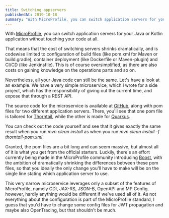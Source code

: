 ```yaml
---
title: Switching appservers
publishedAt: 2019-10-18
summary: "With MicroProfile, you can switch application servers for your Java or Kotlin application without touching your code at all."
---
```

With <a href="../microservices-with-microprofile/">MicroProfile</a>, you can switch application servers for your Java or Kotlin application without touching your code at all.

That means that the cost of switching servers shrinks dramatically, and is codewise limited to configuration of build files (like pom.xml for Maven or build.gradle), container deployment (like Dockerfile or Maven-plugin) and CI/CD (like Jenkinsfile). This is of course oversimplified, as there are also costs on gaining knowledge on the operations parts and so on.

Nevertheless, all your Java code can still be the same. Let's have a look at an example. We have a very simple microservice, which I wrote for a side project, which has the responsibility of giving out the current time, and expose that through a REST API.

The source code for the microservice is available at <a href="https://github.com/mehmandarov/microprofile-iot/tree/master/timeservice-v2">GitHub</a>, along with pom files for two different application servers. There, you'll see that one pom file is tailored for <a href="https://thorntail.io">Thorntail</a>, while the other is made for <a href="https://quarkus.io">Quarkus</a>.

You can check out the code yourself and see that it gives exactly the same result when you run _mvn clean install_ as when you run _mvn clean install -f thorntail-pom.xml_. 

Granted, the pom files are a bit long and can seem massive, but almost all of it is what you get from the official starters. Luckily, there's an effort currently being made in the MicroProfile community introducing <a href="https://microprofile.io/2019/04/18/build-your-microprofile-apps-quickly-with-boost/">Boost</a>, with the ambition of dramatically shrinking the differences between these pom files, so that you ideally the only change you'll have to make will be on the single line stating which application server to use.

This very narrow microservice leverages only a subset of the features of MicroProfile, namely CDI, JAX-RS, JSON-B, OpenAPI and MP Config. however, hardly anything would be different if we've used all of it. As not everything about the configuration is part of the MicroProfile standard, I guess that you'd have to change some config files for JWT propagation and maybe also OpenTracing, but that shouldn't be much.